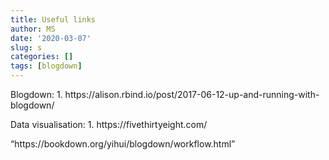 ```yaml
---
title: Useful links
author: MS
date: '2020-03-07'
slug: s
categories: []
tags: [blogdown]
---
```


Blogdown:
1. https://alison.rbind.io/post/2017-06-12-up-and-running-with-blogdown/


Data visualisation:
1. https://fivethirtyeight.com/

"https://bookdown.org/yihui/blogdown/workflow.html"